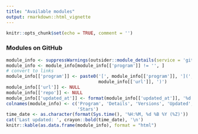 ```yaml
---
title: "Available modules"
output: rmarkdown::html_vignette
---
```


```r
knitr::opts_chunk$set(echo = TRUE, comment = '')
```

### Modules on GitHub

```r
module_info <- suppressWarnings(outsider::module_details(service = 'github'))
module_info <- module_info[module_info[['program']] != '', ]
# convert to links
module_info[['program']] <- paste0('[', module_info[['program']], '](',
                                   module_info[['url']], ')')
module_info[['url']] <- NULL
module_info[['repo']] <- NULL
module_info[['updated_at']] <- format(module_info[['updated_at']], '%d %b %y')
colnames(module_info) <- c('Program', 'Details', 'Versions', 'Updated',
                           'Stars')
time_date <- as.character(format(Sys.time(), '%H:%M, %d %B %Y (%Z)'))
cat('Last updated: ', crayon::bold(time_date), '\n')
knitr::kable(as.data.frame(module_info), format = "html")
```